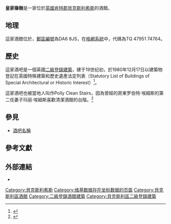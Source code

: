 {{Infobox building|name=皇家橡樹|material=|engineer=|developer=|architecture_firm=|architect=|grounds_area=|elevator_count=|floor_area=|floor_count=|size=|structural_system=|services_engineer=|other_dimensions=|weight=|circumference=|diameter=|observatory=|top_floor=|roof=|antenna_spire=|tip=|architectural=|structural_engineer=|civil_engineer=|affiliation=|ren_oth_designers=|references=|embedded=|embed=|website=<!-- {{URL|example.com}} -->|parking=|rooms=<!-- or | unit_count          = -->|ren_awards=|ren_contractor=|ren_qty_surveyor=|ren_civ_engineer=|other_designers=|ren_serv_engineer=|ren_str_engineer=|ren_engineer=|ren_firm=|ren_architect=|known_for=|designations={{Designation list
  | embed = yes
  | designation1 = Grade II Listed Building
  | designation1_offname = 皇家橡樹公館
  | designation1_type =
  | designation1_criteria =
  | designation1_date =  1980年12月17日
  | delisted1_date = 
  | designation1_partof =
  | designation1_number = {{NHLE|num=1064234|short=yes}}
  }}|awards=|main_contractor=|quantity_surveyor=|height=|landlord=|native_name=|map_size=|building_type=|topped_out=|cancelled=|status=|etymology=|alternate_names=|former_names=|map_dot_mark=|map_dot_label=Royal Oak|map_caption=|classification=|map_type=United Kingdom London Bexley#London|image_caption=皇家橡樹|image_alt=<!-- or | alt = -->|image_size=|image=The Royal Oak, Bexleyheath (geograph 4640939).jpg|logo_caption=|logo_alt=|logo_size=|logo=|native_name_lang=|architectural_style=|location=|owner=|completion_date=|client=|ren_cost=|cost=|demolition_date=<!-- or | destruction_date    = -->|closing_date=|renovation_date=|relocated_date=|inauguration_date=|opened_date=|topped_out_date=|address=肯特郡，[[貝克斯利希斯|貝克斯利希斯]]，芒特路|est_completion=|stop_date=|start_date=|groundbreaking_date=|namesake=|current_tenants=|altitude=|coordinates={{coord|51.452534|0.127912|type:landmark_region:GB|display=title,inline}}|location_country=[[英格蘭|英格蘭]]|location_city=[[倫敦|倫敦]]|footnotes=}}

'''皇家橡樹'''是一家位於[[英國|英國]][[肯特郡|肯特郡]][[貝克斯利希斯|貝克斯利希斯]]的酒館。

== 地理 ==
這家酒館位於{{coord|51.452534|0.127912||display=inline}}，[[英國郵區編號|郵區編號]]為DA6 8JS，在[[英國國家格網參考系統|格網系統]]中，代碼為TQ 47951 74764。

== 歷史 ==
這家酒吧是一個英國[[登錄建築|二級登錄建築]]，建于19世纪初，於1980年12月17日以建築物登記在英國特殊建築和歷史遺產法定列表（Statutory List of Buildings of Special Architectural or Historic Interest）<ref name="NHLE">{{NHLE|num=1064234|desc=Royal Oak Public House|accessdate=21 November 2016}}</ref>。

這家酒吧也被當地人叫作Polly Clean Stairs，因為曾經的房東罗伯特·埃姆斯的第二任妻子玛丽·埃姆斯喜歡清潔酒館的台階。<ref>{{Cite web|title=ROYAL OAK Pub of Bexley Heath|url=http://www.dover-kent.com/2014-project-b/Royal-Oak-Bexley-Heath.html|accessdate=2020-09-03|author=|date=|format=|publisher=|language=en-gb|archive-date=2019-09-10|archive-url=https://web.archive.org/web/20190910004356/http://www.dover-kent.com/2014-project-b/Royal-Oak-Bexley-Heath.html|dead-url=no}}</ref>

== 參見 ==

* [[酒吧名稱#Royal_Oak|酒吧名稱]]

== 參考文獻 ==
{{Reflist}}

== 外部連結 ==
* {{Official website|http://theroyaloakbexleyheath.co.uk/}}


{{DEFAULTSORT:Royal oak}}
[[Category:貝克斯利希斯|Category:貝克斯利希斯]]
[[Category:维基数据存在坐标数据的页面|Category:维基数据存在坐标数据的页面]]
[[Category:貝克斯利區酒館|Category:貝克斯利區酒館]]
[[Category:二級登錄酒館建築|Category:二級登錄酒館建築]]
[[Category:貝克斯利區二級登錄建築|Category:貝克斯利區二級登錄建築]]